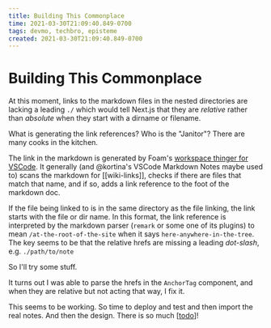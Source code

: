 ```yaml
---
title: Building This Commonplace
time: 2021-03-30T21:09:40.849-0700
tags: devmo, techbro, episteme
created: 2021-03-30T21:09:40.849-0700
---
```

# Building This Commonplace

At this moment, links to the markdown files in the nested directories are lacking a leading `./` which would tell Next.js that they are *relative* rather than *absolute* when they start with a dirname or filename.

What is generating the link references? Who is the "Janitor"? There are many cooks in the kitchen.

The link in the markdown is generated by Foam's [workspace thinger for VSCode](https://marketplace.visualstudio.com/items?itemName=foam.foam-vscode). It generally (and @kortina's VSCode Markdown Notes maybe used to) scans the markdown for [[wiki-links]], checks if there are files that match that name, and if so, adds a link reference to the foot of the markdown doc.

If the file being linked to is in the same directory as the file linking, the link starts with the file or dir name. In this format, the link reference is interpreted by the markdown parser (`remark` or some one of its plugins) to mean `/at-the-root-of-the-site` when it says `here-anywhere-in-the-tree`. The key seems to be that the relative hrefs are missing a leading *dot-slash*, e.g. `./path/to/note`

So I'll try some stuff.

It turns out I was able to parse the hrefs in the `AnchorTag` component, and when they are relative but not acting that way, I fix it.

This seems to be working. So time to deploy and test and then import the real notes. And then the design. There is so much [[todo]]!

[//begin]: # "Autogenerated link references for markdown compatibility"
[todo]: todo "Todo"
[//end]: # "Autogenerated link references"